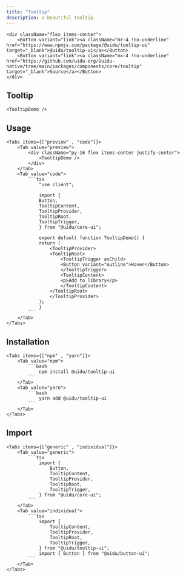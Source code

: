 ```yaml
---
title: "Tooltip"
description: a beautiful Tooltip
---
```



    <div className="flex items-center">
        <Button variant="link"><a className="mr-4 !no-underline" href="https://www.npmjs.com/package/@uidu/tooltip-ui" target="_blank">@uidu/tooltip-ui</a></Button>
        <Button variant="link"><a className="mx-4 !no-underline"  href="https://github.com/uidu-org/Guidu-native/tree/main/packages/components/core/tooltip" target="_blank">Source</a></Button>
    </div>

## Tooltip

    <TooltipDemo />

## Usage

    <Tabs items={["preview" , "code"]}>
        <Tab value="preview">
            <div className="py-16 flex items-center justify-center">
                <TooltipDemo />
            </div>
        </Tab>
        <Tab value="code">
            ```tsx
                "use client";

                import {
                Button,
                TooltipContent,
                TooltipProvider,
                TooltipRoot,
                TooltipTrigger,
                } from "@uidu/core-ui";

                export default function TooltipDemo() {
                return (
                    <TooltipProvider>
                    <TooltipRoot>
                        <TooltipTrigger asChild>
                        <Button variant="outline">Hover</Button>
                        </TooltipTrigger>
                        <TooltipContent>
                        <p>Add to library</p>
                        </TooltipContent>
                    </TooltipRoot>
                    </TooltipProvider>
                );
                }
            ```
        </Tab>
    </Tabs>

## Installation

    <Tabs items={["npm" , "yarn"]}>
        <Tab value="npm">
            ```bash
                npm install @uidu/tooltip-ui
            ```
        </Tab>
        <Tab value="yarn">
            ```bash
                yarn add @uidu/tooltip-ui
            ```
        </Tab>
    </Tabs>

## Import

    <Tabs items={["generic" , "individual"]}>
        <Tab value="generic">
            ```tsx
                import {
                    Button,
                    TooltipContent,
                    TooltipProvider,
                    TooltipRoot,
                    TooltipTrigger,
                } from "@uidu/core-ui";
            ```
        </Tab>
        <Tab value="individual">
            ```tsx
                import {
                    TooltipContent,
                    TooltipProvider,
                    TooltipRoot,
                    TooltipTrigger,
                } from "@uidu/tooltip-ui";
                import { Button } from "@uidu/button-ui";
            ```
        </Tab>
    </Tabs>
